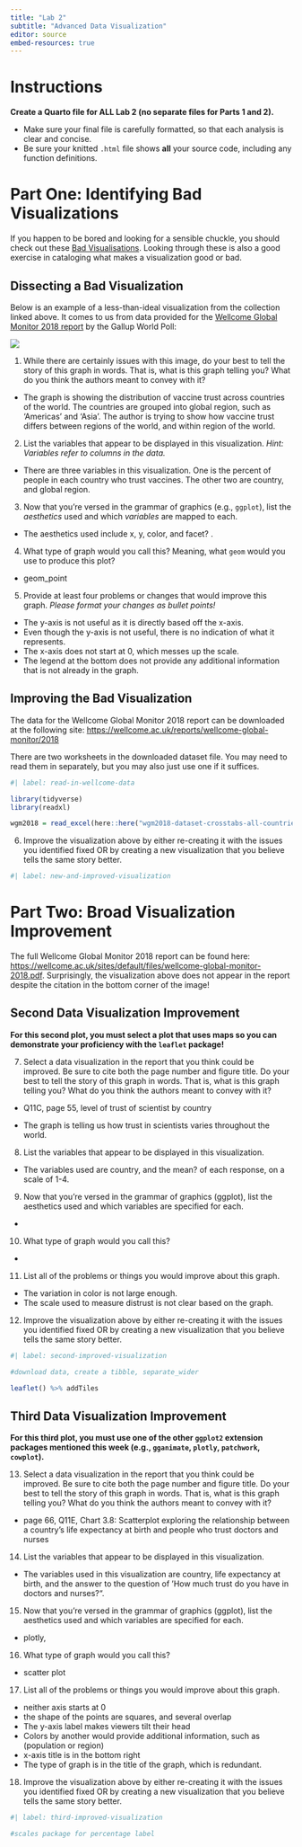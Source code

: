 ```yaml
---
title: "Lab 2"
subtitle: "Advanced Data Visualization"
editor: source
embed-resources: true
---
```


# Instructions

**Create a Quarto file for ALL Lab 2 (no separate files for Parts 1 and 2).**

- Make sure your final file is carefully formatted, so that each analysis is
clear and concise.
- Be sure your knitted `.html` file shows **all** your source code, including
any function definitions. 

# Part One: Identifying Bad Visualizations

If you happen to be bored and looking for a sensible chuckle, you should check
out these [Bad Visualisations](https://badvisualisations.tumblr.com/). Looking through these is also a good exercise in cataloging what makes a visualization
good or bad. 

## Dissecting a Bad Visualization

Below is an example of a less-than-ideal visualization from the collection
linked above. It comes to us from data provided for the [Wellcome Global Monitor 2018 report](https://wellcome.ac.uk/reports/wellcome-global-monitor/2018) by the 
Gallup World Poll:

![](images/bad-wellcome-graph.jpg)

1. While there are certainly issues with this image, do your best to tell the
story of this graph in words. That is, what is this graph telling you? What do
you think the authors meant to convey with it?

- The graph is showing the distribution of vaccine trust across countries of the world. The countries are grouped into global region, such as 'Americas' and 'Asia'. The author is trying to show how vaccine trust differs between regions of the world, and within region of the world.


2. List the variables that appear to be displayed in this visualization. 
*Hint: Variables refer to columns in the data.*

- There are three variables in this visualization. One is the percent of people in each country who trust vaccines. The other two are country, and global region. 

3. Now that you're versed in the grammar of graphics (e.g., `ggplot`), list the *aesthetics* used and which *variables* are mapped to each.

- The aesthetics used include x, y, color, and facet? .

4. What type of graph would you call this? Meaning, what `geom` would you use
to produce this plot?

- geom_point

5. Provide at least four problems or changes that would improve this graph. 
*Please format your changes as bullet points!*

- The y-axis is not useful as it is directly based off the x-axis.
- Even though the y-axis is not useful, there is no indication of what it represents.
- The x-axis does not start at 0, which messes up the scale.
- The legend at the bottom does not provide any additional information that is not already in the graph.


## Improving the Bad Visualization

The data for the Wellcome Global Monitor 2018 report can be downloaded at the following site: [https://wellcome.ac.uk/reports/wellcome-global-monitor/2018](https://wellcome.org/sites/default/files/wgm2018-dataset-crosstabs-all-countries.xlsx)

<!-- at the "Dataset and crosstabs for all countries" link on the right side of the page-->

There are two worksheets in the downloaded dataset file. You may need to read
them in separately, but you may also just use one if it suffices.

```r
#| label: read-in-wellcome-data

library(tidyverse)
library(readxl)

wgm2018 = read_excel(here::here("wgm2018-dataset-crosstabs-all-countries.xlsx"))


```

6. Improve the visualization above by either re-creating it with the issues you
identified fixed OR by creating a new visualization that you believe tells the
same story better.

```r
#| label: new-and-improved-visualization


```

# Part Two: Broad Visualization Improvement

The full Wellcome Global Monitor 2018 report can be found here: [https://wellcome.ac.uk/sites/default/files/wellcome-global-monitor-2018.pdf](https://wellcome.ac.uk/sites/default/files/wellcome-global-monitor-2018.pdf). 
Surprisingly, the visualization above does not appear in the report despite the
citation in the bottom corner of the image!

## Second Data Visualization Improvement

**For this second plot, you must select a plot that uses maps so you can demonstrate your proficiency with the `leaflet` package!**

7. Select a data visualization in the report that you think could be improved. 
Be sure to cite both the page number and figure title. Do your best to tell the
story of this graph in words. That is, what is this graph telling you? What do
you think the authors meant to convey with it?

- Q11C, page 55, level of trust of scientist by country

- The graph is telling us how trust in scientists varies throughout the world.



8. List the variables that appear to be displayed in this visualization.

- The variables used are country, and the mean? of each response, on a scale of 1-4.

9. Now that you're versed in the grammar of graphics (ggplot), list the
aesthetics used and which variables are specified for each.

- 

10. What type of graph would you call this?

- 

11. List all of the problems or things you would improve about this graph.  

- The variation in color is not large enough.
- The scale used to measure distrust is not clear based on the graph.

12. Improve the visualization above by either re-creating it with the issues you identified fixed OR by creating a new visualization that you believe tells the same story better.

```r
#| label: second-improved-visualization

#download data, create a tibble, separate_wider

leaflet() %>% addTiles


```

## Third Data Visualization Improvement

**For this third plot, you must use one of the other `ggplot2` extension packages mentioned this week (e.g., `gganimate`, `plotly`, `patchwork`, `cowplot`).**
 
13. Select a data visualization in the report that you think could be improved. 
Be sure to cite both the page number and figure title. Do your best to tell the
story of this graph in words. That is, what is this graph telling you? What do
you think the authors meant to convey with it?

- page 66, Q11E, Chart 3.8:
Scatterplot exploring the relationship between
a country’s life expectancy at birth and people
who trust doctors and nurses

14. List the variables that appear to be displayed in this visualization.

- The variables used in this visualization are country, life expectancy at birth, and the answer to the question of 'How much trust do you have in doctors and nurses?".

15. Now that you're versed in the grammar of graphics (ggplot), list the
aesthetics used and which variables are specified for each.

- plotly, 

16. What type of graph would you call this?

- scatter plot

17. List all of the problems or things you would improve about this graph.  

- neither axis starts at 0
- the shape of the points are squares, and several overlap
- The y-axis label makes viewers tilt their head
- Colors by another would provide additional information, such as (population or region)
- x-axis title is in the bottom right
- The type of graph is in the title of the graph, which is redundant.

18. Improve the visualization above by either re-creating it with the issues you identified fixed OR by creating a new visualization that you believe tells the same story better.

```r
#| label: third-improved-visualization

#scales package for percentage label
```
